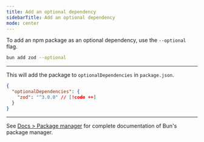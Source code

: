 ---
title: Add an optional dependency
sidebarTitle: Add an optional dependency
mode: center
---

To add an npm package as an optional dependency, use the `--optional` flag.

```sh terminal icon="terminal"
bun add zod --optional
```

---

This will add the package to `optionalDependencies` in `package.json`.

```json package.json icon="file-json"
{
  "optionalDependencies": {
    "zod": "^3.0.0" // [!code ++]
  }
}
```

---

See [Docs > Package manager](https://bun.com/docs/cli/install) for complete documentation of Bun's package manager.
